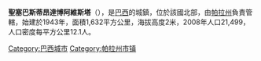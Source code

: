 {{Coord|1|43|4|S|49|32|27|W|display=title}}

'''聖塞巴斯蒂昂達博阿維斯塔'''（{{lang-pt|São Sebastião da Boa Vista}}），是[[巴西|巴西]]的城鎮，位於該國北部，由[[帕拉州|帕拉州]]負責管轄，始建於1943年，面積1,632平方公里，海拔高度2米，2008年人口21,499，人口密度每平方公里12.1人。

{{Brazil-geo-stub}}
{{帕拉州市鎮}}
[[Category:巴西城市|Category:巴西城市]]
[[Category:帕拉州市镇|Category:帕拉州市镇]]